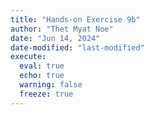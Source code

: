 ```yaml
---
title: "Hands-on Exercise 9b"
author: "Thet Myat Noe"
date: "Jun 14, 2024"
date-modified: "last-modified"
execute:
  eval: true
  echo: true
  warning: false
  freeze: true
---
```

